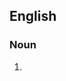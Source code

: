 ==English==

===Noun===
{{en-noun|head=[[prop]] [[comedian]]}}

# {{alternative form of|prop comic}}